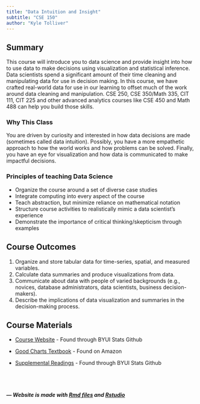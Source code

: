 ```yaml
---
title: "Data Intuition and Insight"
subtitle: "CSE 150"
author: "Kyle Tolliver"
---
```


## Summary

This course will introduce you to data science and provide insight into how to use data to make decisions using visualization and statistical inference. Data scientists spend a significant amount of their time cleaning and manipulating data for use in decision making. In this course, we have crafted real-world data for use in our learning to offset much of the work around data cleaning and manipulation. CSE 250, CSE 350/Math 335, CIT 111, CIT 225 and other advanced analytics courses like CSE 450 and Math 488 can help you build those skills.

### Why This Class

You are driven by curiosity and interested in how data decisions are made (sometimes called data intuition). Possibly, you have a more empathetic approach to how the world works and how problems can be solved. Finally, you have an eye for visualization and how data is communicated to make impactful decisions. 

### Principles of teaching Data Science

* Organize the course around a set of diverse case studies
* Integrate computing into every aspect of the course
* Teach abstraction, but minimize reliance on mathematical notation
* Structure course activities to realistically mimic a data scientist’s experience
* Demonstrate the importance of critical thinking/skepticism through examples

## Course Outcomes

1. Organize and store tabular data for time-series, spatial, and measured variables.
2. Calculate data summaries and produce visualizations from data.
3. Communicate about data with people of varied backgrounds (e.g., novices, database administrators, data scientists, business decision-makers).
4. Describe the implications of data visualization and summaries in the decision-making process.

## Course Materials

* [Course Website](https://byuistats.github.io/CSE150/) - Found through BYUI Stats Github

* [Good Charts Textbook](https://www.amazon.com/gp/product/1633690709/ref=ppx_yo_dt_b_asin_title_o00_s00?ie=UTF8&psc=1) - Found on Amazon

* [Supplemental Readings](https://byuistats.github.io/BYUI_CSE150_StatBook/) - Found through BYUI Stats Github

<br> <br>

#####  *--- Website is made with [Rmd files](https://rmarkdown.rstudio.com/index.html) and [Rstudio](https://rstudio.com/)*